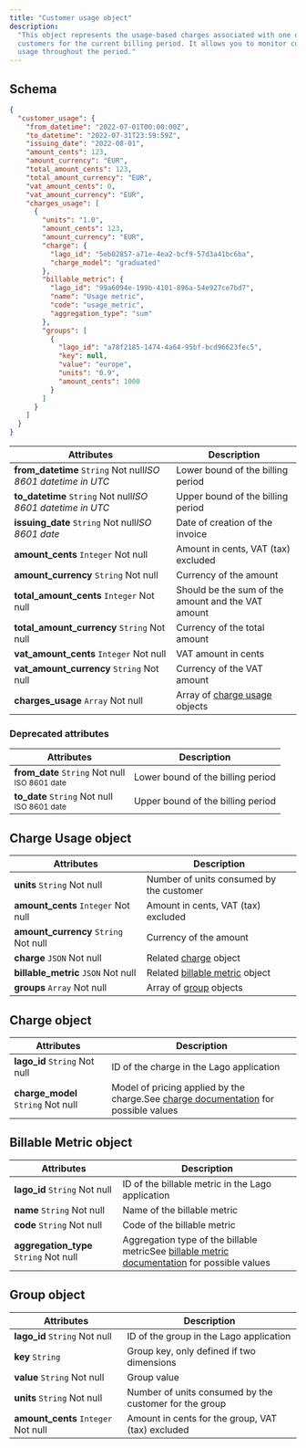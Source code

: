 ```yaml
---
title: "Customer usage object"
description:
  "This object represents the usage-based charges associated with one of your
  customers for the current billing period. It allows you to monitor customer
  usage throughout the period."
---
```


## Schema[](#schema "Direct link to heading")

```json
{
  "customer_usage": {
    "from_datetime": "2022-07-01T00:00:00Z",
    "to_datetime": "2022-07-31T23:59:59Z",
    "issuing_date": "2022-08-01",
    "amount_cents": 123,
    "amount_currency": "EUR",
    "total_amount_cents": 123,
    "total_amount_currency": "EUR",
    "vat_amount_cents": 0,
    "vat_amount_currency": "EUR",
    "charges_usage": [
      {
        "units": "1.0",
        "amount_cents": 123,
        "amount_currency": "EUR",
        "charge": {
          "lago_id": "5eb02857-a71e-4ea2-bcf9-57d3a41bc6ba",
          "charge_model": "graduated"
        },
        "billable_metric": {
          "lago_id": "99a6094e-199b-4101-896a-54e927ce7bd7",
          "name": "Usage metric",
          "code": "usage_metric",
          "aggregation_type": "sum"
        },
        "groups": [
          {
            "lago_id": "a78f2185-1474-4a64-95bf-bcd96623fec5",
            "key": null,
            "value": "europe",
            "units": "0.9",
            "amount_cents": 1000
          }
        ]
      }
    ]
  }
}
```

| Attributes                                                    | Description                                           |
| ------------------------------------------------------------- | ----------------------------------------------------- |
| **from_datetime** `String` Not null*ISO 8601 datetime in UTC* | Lower bound of the billing period                     |
| **to_datetime** `String` Not null*ISO 8601 datetime in UTC*   | Upper bound of the billing period                     |
| **issuing_date** `String` Not null*ISO 8601 date*             | Date of creation of the invoice                       |
| **amount_cents** `Integer` Not null                           | Amount in cents, VAT (tax) excluded                   |
| **amount_currency** `String` Not null                         | Currency of the amount                                |
| **total_amount_cents** `Integer` Not null                     | Should be the sum of the amount and the VAT amount    |
| **total_amount_currency** `String` Not null                   | Currency of the total amount                          |
| **vat_amount_cents** `Integer` Not null                       | VAT amount in cents                                   |
| **vat_amount_currency** `String` Not null                     | Currency of the VAT amount                            |
| **charges_usage** `Array` Not null                            | Array of [charge usage](#charge-usage-object) objects |

### Deprecated attributes[](#deprecated-attributes "Direct link to heading")

| Attributes                                                      | Description                       |
| --------------------------------------------------------------- | --------------------------------- |
| **from_date** `String` Not null <br /> <sub>ISO 8601 date</sub> | Lower bound of the billing period |
| **to_date** `String` Not null <br /> <sub>ISO 8601 date</sub>   | Upper bound of the billing period |

## Charge Usage object[](#charge-usage-object "Direct link to heading")

| Attributes                            | Description                                               |
| ------------------------------------- | --------------------------------------------------------- |
| **units** `String` Not null           | Number of units consumed by the customer                  |
| **amount_cents** `Integer` Not null   | Amount in cents, VAT (tax) excluded                       |
| **amount_currency** `String` Not null | Currency of the amount                                    |
| **charge** `JSON` Not null            | Related [charge](#charge) object                          |
| **billable_metric** `JSON` Not null   | Related [billable metric](#billable-metric-object) object |
| **groups** `Array` Not null           | Array of [group](#group-object) objects                   |

## Charge object[](#charge-object "Direct link to heading")

| Attributes                         | Description                                                                                                             |
| ---------------------------------- | ----------------------------------------------------------------------------------------------------------------------- |
| **lago_id** `String` Not null      | ID of the charge in the Lago application                                                                                |
| **charge_model** `String` Not null | Model of pricing applied by the charge.See [charge documentation](/plans/charges#the-charge-models) for possible values |

## Billable Metric object[](#billable-metric-object "Direct link to heading")

| Attributes                             | Description                                                                                                        |
| -------------------------------------- | ------------------------------------------------------------------------------------------------------------------ |
| **lago_id** `String` Not null          | ID of the billable metric in the Lago application                                                                  |
| **name** `String` Not null             | Name of the billable metric                                                                                        |
| **code** `String` Not null             | Code of the billable metric                                                                                        |
| **aggregation_type** `String` Not null | Aggregation type of the billable metricSee [billable metric documentation](/aggregation-types) for possible values |

## Group object[](#group-object "Direct link to heading")

| Attributes                          | Description                                            |
| ----------------------------------- | ------------------------------------------------------ |
| **lago_id** `String` Not null       | ID of the group in the Lago application                |
| **key** `String`                    | Group key, only defined if two dimensions              |
| **value** `String` Not null         | Group value                                            |
| **units** `String` Not null         | Number of units consumed by the customer for the group |
| **amount_cents** `Integer` Not null | Amount in cents for the group, VAT (tax) excluded      |
